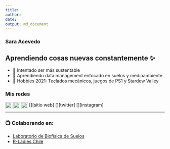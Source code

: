 ```yaml
---
title: 
author: 
date: 
output: md_document
---
```


### Sara Acevedo

## Aprendiendo cosas nuevas constantemente ✨

- 🌱 Intentado ser más sustentable
- 🌱 Aprendiendo data management enfocado en suelos y medioambiente
- 🌱 Hobbies 2021: Teclados mecánicos, juegos de PS1 y Stardew Valley

### Mis redes

[<img align="left" alt="saryace.github.io" width="22px" src="https://raw.githubusercontent.com/iconic/open-iconic/master/svg/globe.svg" />][sitio web]
[<img align="left" alt="saryace | Twitter" width="22px" src="https://cdn.jsdelivr.net/npm/simple-icons@v3/icons/twitter.svg" />][twitter]
[<img align="left" alt="saryace | Instagram" width="22px" src="https://cdn.jsdelivr.net/npm/simple-icons@v3/icons/instagram.svg" />][instagram]

---

### 📺 Colaborando en: 

- [Laboratorio de Biofísica de Suelos](https://www.youtube.com/channel/UCtpWXCy2NDEWpdeGLoyHmBg)
- [R-Ladies Chile](https://vimeo.com/rladieschile)

